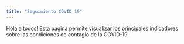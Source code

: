 ```yaml
---
title: "Seguimiento COVID 19"
---
```


Hola a todos! Esta pagina permite visualizar los principales indicadores sobre las condiciones de contagio de la COVID-19